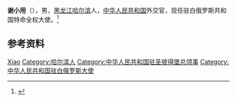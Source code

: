'''谢小用'''（{{bd|1964年|2月|}}），男，[[黑龙江|黑龙江]][[哈尔滨|哈尔滨]]人，[[中华人民共和国|中华人民共和国]]外交官，现任驻白俄罗斯共和国特命全权大使。<ref>{{Cite web|title=谢小用大使简历|url=http://by.china-embassy.org/chn/ambas/luguicheng/t1827149.htm|accessdate=2021-02-14|work=中华人民共和国驻白俄罗斯共和国大使馆|archive-date=2021-03-19|archive-url=https://web.archive.org/web/20210319033340/http://by.china-embassy.org/chn/ambas/luguicheng/t1827149.htm|dead-url=no}}</ref>

== 参考资料 ==
{{reflist}}

{{start box}}
{{s-dip}}
{{succession box|[[崔启明|崔启明]]|现任|[[中国驻白俄罗斯大使列表|中华人民共和国驻白俄罗斯大使]]|2020年10月－}}
{{end box}}

{{Authority control}}
{{DEFAULTSORT:Xie谢}}
[[Category:谢姓|Xiao]]
[[Category:哈尔滨人|Category:哈尔滨人]]
[[Category:中华人民共和国驻圣彼得堡总领事|Category:中华人民共和国驻圣彼得堡总领事]]
[[Category:中华人民共和国驻白俄罗斯大使|Category:中华人民共和国驻白俄罗斯大使]]

{{中国人物小作品}}